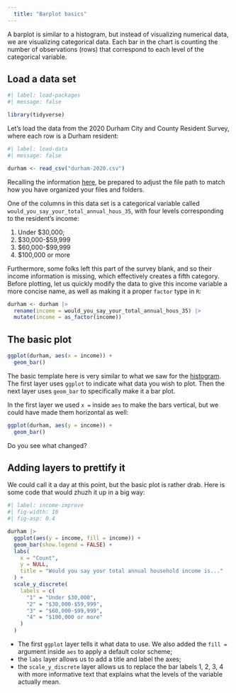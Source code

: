 ```yaml
---
  title: "Barplot basics"
---
```


A barplot is similar to a histogram, but instead of visualizing numerical data, we are visualizing categorical data. Each bar in the chart is counting the number of observations (rows) that correspond to each level of the categorical variable.

## Load a data set

```r
#| label: load-packages
#| message: false

library(tidyverse)
```

Let's load the data from the 2020 Durham City and County Resident Survey, where each row is a Durham resident:

```r
#| label: load-data
#| message: false

durham <- read_csv("durham-2020.csv")
```

::: callout-note
Recalling the information [here](https://sta101-f24.github.io/computing/computing-file-paths.html), be prepared to adjust the file path to match how you have organized your files and folders.
:::

One of the columns in this data set is a categorical variable called `would_you_say_your_total_annual_hous_35`, with four levels corresponding to the resident's income:

1.  Under \$30,000;
2.  \$30,000-\$59,999
3.  \$60,000-\$99,999
4.  \$100,000 or more

Furthermore, some folks left this part of the survey blank, and so their income information is missing, which effectively creates a fifth category. Before plotting, let us quickly modify the data to give this income variable a more concise name, as well as making it a proper `factor` type in `R`:

```r
durham <- durham |>
  rename(income = would_you_say_your_total_annual_hous_35) |>
  mutate(income = as_factor(income))
```

## The basic plot

```r
ggplot(durham, aes(x = income)) +
  geom_bar()
```

The basic template here is very similar to what we saw for the [histogram](https://sta101-f24.github.io/computing/computing-histograms.html). The first layer uses `ggplot` to indicate what data you wish to plot. Then the next layer uses `geom_bar` to specifically make it a bar plot.

In the first layer we used `x =` inside `aes` to make the bars vertical, but we could have made them horizontal as well:

```r
ggplot(durham, aes(y = income)) +
  geom_bar()
```

Do you see what changed?

## Adding layers to prettify it

We could call it a day at this point, but the basic plot is rather drab. Here is some code that would zhuzh it up in a big way:

```r
#| label: income-improve
#| fig-width: 10
#| fig-asp: 0.4

durham |>
  ggplot(aes(y = income, fill = income)) +
  geom_bar(show.legend = FALSE) +
  labs(
    x = "Count",
    y = NULL,
    title = "Would you say your total annual household income is..."
  ) + 
  scale_y_discrete(
    labels = c(
      "1" = "Under $30,000",
      "2" = "$30,000-$59,999",
      "3" = "$60,000-$99,999",
      "4" = "$100,000 or more"
    )
  )
```

-   The first `ggplot` layer tells it what data to use. We also added the `fill =` argument inside `aes` to apply a default color scheme;
-   the `labs` layer allows us to add a title and label the axes;
-   the `scale_y_discrete` layer allows us to replace the bar labels 1, 2, 3, 4 with more informative text that explains what the levels of the variable actually mean.
